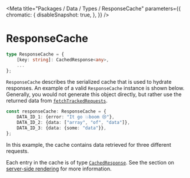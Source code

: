 
<Meta
    title="Packages / Data / Types / ResponseCache"
    parameters={{
        chromatic: {
            disableSnapshot: true,
        },
    }}
/>

# ResponseCache

```ts
type ResponseCache = {
    [key: string]: CachedResponse<any>,
    ...
};
```

`ResponseCache` describes the serialized cache that is used to hydrate responses. An example of a valid `ResponseCache` instance is shown below. Generally, you would not generate this object directly, but rather use the returned data from <a href="./?path=/docs/packages-data-exports-fetchtrackedrequests--docs">`fetchTrackedRequests`</a>.

```ts
const responseCache: ResponseCache = {
    DATA_ID_1: {error: "It go 💥boom 😢"},
    DATA_ID_2: {data: ["array", "of", "data"]},
    DATA_ID_3: {data: {some: "data"}},
};
```

In this example, the cache contains data retrieved for three different requests.

Each entry in the cache is of type <a href="./?path=/docs/packages-data-types-cachedresponse--docs">`CachedResponse`</a>. See the section on <a href="./?path=/docs/packages-data-server-side-rendering-and-hydration--docs">server-side rendering</a> for more information.
